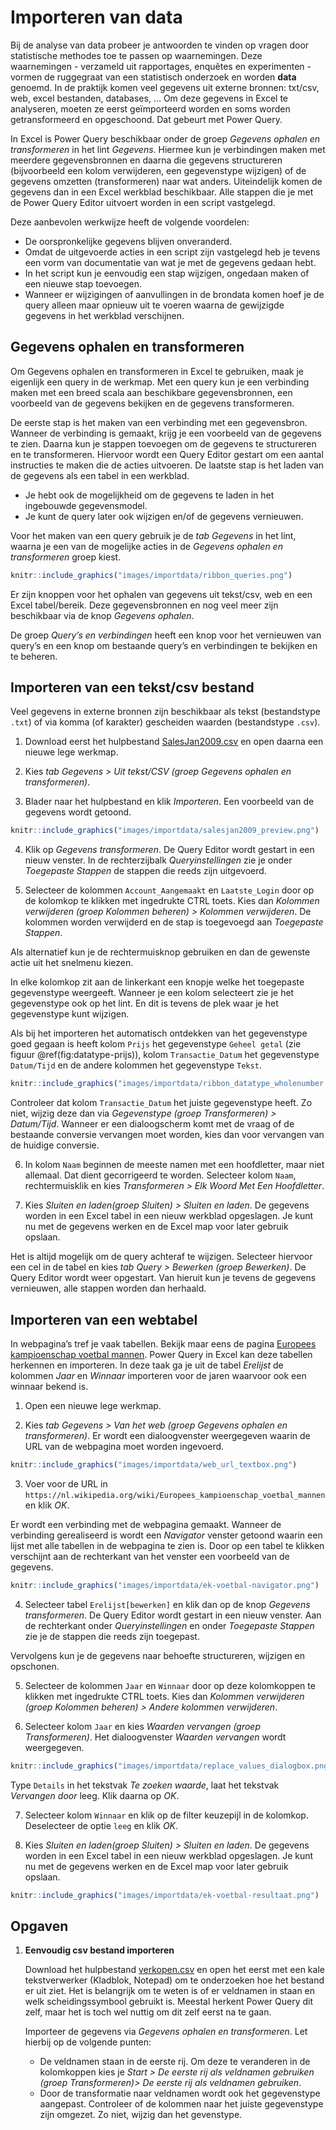# Importeren van data {#importdata}

:::{.chapterintro}
Bij de analyse van data probeer je antwoorden te vinden op vragen door statistische methodes toe te passen op waarnemingen. Deze waarnemingen - verzameld uit rapportages, enquêtes en experimenten - vormen de ruggegraat van een statistisch onderzoek en worden **data** genoemd. In de praktijk komen veel gegevens uit externe bronnen: txt/csv, web, excel bestanden, databases, ... Om deze gegevens in Excel te analyseren, moeten ze eerst geïmporteerd worden en soms worden getransformeerd en opgeschoond. Dat gebeurt met Power Query.
:::

In Excel is Power Query beschikbaar onder de groep *Gegevens ophalen en transformeren* in het lint *Gegevens*. Hiermee kun je verbindingen maken met meerdere gegevensbronnen en daarna die gegevens structureren (bijvoorbeeld een kolom verwijderen, een gegevenstype wijzigen) of de gegevens omzetten (transformeren) naar wat anders. Uiteindelijk komen de gegevens dan in een Excel werkblad beschikbaar. Alle stappen die je met de Power Query Editor uitvoert worden in een script vastgelegd.

Deze aanbevolen werkwijze heeft de volgende voordelen:

+ De oorspronkelijke gegevens blijven onveranderd.
+ Omdat de uitgevoerde acties in een script zijn vastgelegd heb je tevens een vorm van documentatie van wat je met de gegevens gedaan hebt.
+ In het script kun je eenvoudig een stap wijzigen, ongedaan maken of een nieuwe stap toevoegen.
+ Wanneer er wijzigingen of aanvullingen in de brondata komen hoef je de query alleen maar opnieuw uit te voeren waarna de gewijzigde gegevens in het werkblad verschijnen.

## Gegevens ophalen en transformeren

Om Gegevens ophalen en transformeren in Excel te gebruiken, maak je eigenlijk een query in de werkmap. Met een query kun je een verbinding maken met een breed scala aan beschikbare gegevensbronnen, een voorbeeld van de gegevens bekijken en de gegevens transformeren.

De eerste stap is het maken van een verbinding met een gegevensbron. Wanneer de verbinding is gemaakt, krijg je een voorbeeld van de gegevens te zien. Daarna kun je stappen toevoegen om de gegevens te structureren en te transformeren. Hiervoor wordt een Query Editor gestart om een aantal instructies te maken die de acties uitvoeren. De laatste stap is het laden van de gegevens als een tabel in een werkblad.

::: {.tip}
+ Je hebt ook de mogelijkheid om de gegevens te laden in het ingebouwde gegevensmodel.
+ Je kunt de query later ook wijzigen en/of de gegevens vernieuwen.
:::

Voor het maken van een query gebruik je de *tab Gegevens* in het lint, waarna je een van de mogelijke acties in de *Gegevens ophalen en transformeren* groep kiest.

```r
knitr::include_graphics("images/importdata/ribbon_queries.png")
```

Er zijn knoppen voor het ophalen van gegevens uit tekst/csv, web en een Excel tabel/bereik. Deze gegevensbronnen en nog veel meer zijn beschikbaar via de knop *Gegevens ophalen*.

De groep *Query's en verbindingen* heeft een knop voor het vernieuwen van query's en een knop om bestaande query's en verbindingen te bekijken en te beheren.

## Importeren van een tekst/csv bestand

Veel gegevens in externe bronnen zijn beschikbaar als tekst (bestandstype `.txt`) of via komma (of karakter) gescheiden waarden (bestandstype `.csv`).

1. Download eerst het hulpbestand [SalesJan2009.csv](data/SalesJan2009.csv) en open daarna een nieuwe lege werkmap.

2. Kies *tab Gegevens > Uit tekst/CSV (groep Gegevens ophalen en transformeren)*.

3. Blader naar het hulpbestand en klik *Importeren*.
Een voorbeeld van de gegevens wordt getoond.

```r
knitr::include_graphics("images/importdata/salesjan2009_preview.png")
```

4. Klik op *Gegevens transformeren*.
De Query Editor wordt gestart in een nieuw venster. In de rechterzijbalk *Queryinstellingen* zie je onder *Toegepaste Stappen* de stappen die reeds zijn uitgevoerd.

5. Selecteer de kolommen `Account_Aangemaakt` en `Laatste_Login` door op de kolomkop te klikken met ingedrukte CTRL toets. Kies dan *Kolommen verwijderen (groep Kolommen beheren) > Kolommen verwijderen*. De kolommen worden verwijderd en de stap is toegevoegd aan *Toegepaste Stappen*.

::: {.tip}
Als alternatief kun je de rechtermuisknop gebruiken en dan de gewenste actie uit het snelmenu kiezen.
:::

In elke kolomkop zit aan de linkerkant een knopje welke het toegepaste gegevenstype weergeeft. Wanneer je een kolom selecteert zie je het gegevenstype ook op het lint. En dit is tevens de plek waar je het gegevenstype kunt wijzigen.

Als bij het importeren het automatisch ontdekken van het gegevenstype goed gegaan is heeft kolom `Prijs` het gegevenstype `Geheel getal` (zie figuur \@ref(fig:datatype-prijs)), kolom `Transactie_Datum` het gegevenstype `Datum/Tijd` en de andere kolommen het gegevenstype `Tekst`.

```r
knitr::include_graphics("images/importdata/ribbon_datatype_wholenumber.png")
```

::: {.important}
Controleer dat kolom `Transactie_Datum` het juiste gegevenstype heeft. Zo niet, wijzig deze dan via *Gegevenstype (groep Transformeren) > Datum/Tijd*. Wanneer er een dialoogscherm komt met de vraag of de bestaande conversie vervangen moet worden, kies dan voor vervangen van de huidige conversie.
:::

6. In kolom `Naam` beginnen de meeste namen met een hoofdletter, maar niet allemaal. Dat dient gecorrigeerd te worden. Selecteer kolom `Naam`, rechtermuisklik en kies *Transformeren > Elk Woord Met Een Hoofdletter*.

7. Kies *Sluiten en laden(groep Sluiten) > Sluiten en laden*.
De gegevens worden in een Excel tabel in een nieuw werkblad opgeslagen. Je kunt nu met de gegevens werken en de Excel map voor later gebruik opslaan.

::: {.tip}
Het is altijd mogelijk om de query achteraf te wijzigen. Selecteer hiervoor een cel in de tabel en kies *tab Query > Bewerken (groep Bewerken)*. De Query Editor wordt weer opgestart. Van hieruit kun je tevens de gegevens vernieuwen, alle stappen worden dan herhaald.
:::

## Importeren van een webtabel

In webpagina's tref je vaak tabellen. Bekijk maar eens de pagina [Europees kampioenschap voetbal mannen](https://nl.wikipedia.org/wiki/Europees_kampioenschap_voetbal_mannen). Power Query in Excel kan deze tabellen herkennen en importeren. In deze taak ga je uit de tabel *Erelijst* de kolommen *Jaar* en *Winnaar* importeren voor de jaren waarvoor ook een winnaar bekend is.

1. Open een nieuwe lege werkmap.

2. Kies *tab Gegevens > Van het web (groep Gegevens ophalen en transformeren)*. Er wordt een dialoogvenster weergegeven waarin de URL van de webpagina moet worden ingevoerd.

```r
knitr::include_graphics("images/importdata/web_url_textbox.png")
```

3. Voer voor de URL in `https://nl.wikipedia.org/wiki/Europees_kampioenschap_voetbal_mannen` en klik *OK*.

Er wordt een verbinding met de webpagina gemaakt.
Wanneer de verbinding gerealiseerd is wordt een *Navigator* venster getoond waarin een lijst met alle tabellen in de webpagina te zien is. Door op een tabel te klikken verschijnt aan de rechterkant van het venster een voorbeeld van de gegevens.

```r
knitr::include_graphics("images/importdata/ek-voetbal-navigator.png")
```

4. Selecteer tabel `Erelijst[bewerken]` en klik dan op de knop *Gegevens transformeren*.
De Query Editor wordt gestart in een nieuw venster. Aan de rechterkant onder *Queryinstellingen* en onder *Toegepaste Stappen* zie je de stappen die reeds zijn toegepast.

Vervolgens kun je de gegevens naar behoefte structureren, wijzigen en opschonen.

5. Selecteer de kolommen `Jaar` en `Winnaar` door op deze kolomkoppen te klikken met ingedrukte CTRL toets. Kies dan *Kolommen verwijderen (groep Kolommen beheren) > Andere kolommen verwijderen*.

6. Selecteer kolom `Jaar` en kies *Waarden vervangen (groep Transformeren)*. Het dialoogvenster *Waarden vervangen* wordt weergegeven.

```r
knitr::include_graphics("images/importdata/replace_values_dialogbox.png")
```

Type `Details` in het tekstvak *Te zoeken waarde*, laat het tekstvak *Vervangen door* leeg. Klik daarna op *OK*.

7. Selecteer kolom `Winnaar` en klik op de filter keuzepijl in de kolomkop. Deselecteer de optie `leeg` en klik *OK*.

8. Kies *Sluiten en laden(groep Sluiten) > Sluiten en laden*.
De gegevens worden in een Excel tabel in een nieuw werkblad opgeslagen. Je kunt nu met de gegevens werken en de Excel map voor later gebruik opslaan.

```r
knitr::include_graphics("images/importdata/ek-voetbal-resultaat.png")
```

## Opgaven {#opg-importdata}

::: {.sectionexercise}
1. **Eenvoudig csv bestand importeren**

    Download het hulpbestand [verkopen.csv](data/verkopen.csv) en open het eerst met een kale tekstverwerker (Kladblok, Notepad) om te onderzoeken hoe het bestand er uit ziet. Het is belangrijk om te weten is of er veldnamen in staan en welk scheidingssymbool gebruikt is. Meestal herkent Power Query dit zelf, maar het is toch wel nuttig om dit zelf eerst na te gaan.

    Importeer de gegevens via *Gegevens ophalen en transformeren*. Let hierbij op de volgende punten:
    
    + De veldnamen staan in de eerste rij. Om deze te veranderen in de kolomkoppen kies je *Start > De eerste rij als veldnamen gebruiken (groep Transformeren)> De eerste rij als veldnamen gebruiken*.
    + Door de transformatie naar veldnamen wordt ook het gegevenstype aangepast. Controleer of de kolommen naar het juiste gegevenstype zijn omgezet. Zo niet, wijzig dan het gevenstype.
:::
